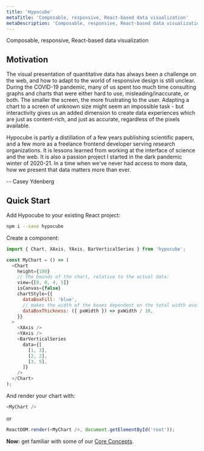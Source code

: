 ```yaml
---
title: 'Hypocube'
metaTitle: 'Composable, responsive, React-based data visualization'
metaDescription: 'Composable, responsive, React-based data visualization'
---
```



Composable, responsive, React-based data visualization

<HomepageDemoContainer />

## Motivation

The visual presentation of quantitative data has always been a challenge on the web, and how to adapt to the world of responsive design is still unclear. During the COVID-19 pandemic, many of us spent too much time consulting graphs and charts that were either hard to use, misleading/inaccurate, or both. The smaller the screen, the more frustrating to the user.
Adapting a chart to a screen of unknown size might seem an impossible task - but interactivity gives us an added dimension to create data experiences which are just as content-rich, and just as accurate, regardless of the pixels available.

Hypocube is partly a distillation of a few years publishing scientific papers, and a few more as a freelance frontend developer serving research organizations. It is lessons learned from working at the interface of science and the web. It is also a passion project I started in the dark pandemic winter of 2020-21. In a time when we've never had access to more data, how we present that data matters more than ever.

-- Casey Ydenberg

## Quick Start

Add Hypocube to your existing React project:

```bash
npm i --save hypocube
```

Create a component:

```javascript
import { Chart, XAxis, YAxis, BarVerticalSeries } from 'hypocube';

const MyChart = () => (
  <Chart
    height={100}
    // the bounds of the chart, relative to the actual data:
    view={[0, 0, 4, 5]}
    isCanvas={false}
    chartStyle={{
      dataBoxFill: 'blue',
      // makes the width of the boxes dependent on the total width available:
      dataBoxThickness: ({ pxWidth }) => pxWidth / 10,
    }}
  >
    <XAxis />
    <YAxis />
    <BarVerticalSeries
      data={[
        [1, 3],
        [2, 2],
        [3, 5],
      ]}
    />
  </Chart>
);
```

And render your chart with:

```javascript
<MyChart />
```

or

```javascript
ReactDOM.render(<MyChart />, document.getElementById('root'));
```

**Now:** get familiar with some of our [Core Concepts](/core-concepts/).
